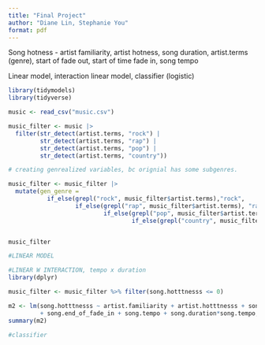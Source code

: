 ```yaml
---
title: "Final Project"
author: "Diane Lin, Stephanie You"
format: pdf
---
```

Song hotness - artist familiarity, artist hotness, song duration, artist.terms (genre), start of fade out, start of time fade in, song tempo

Linear model, interaction linear model, classifier (logistic)


```r

library(tidymodels)
library(tidyverse)

music <- read_csv("music.csv")

```


```r

music_filter <- music |>
  filter(str_detect(artist.terms, "rock") |
         str_detect(artist.terms, "rap") |
         str_detect(artist.terms, "pop") |
         str_detect(artist.terms, "country"))

# creating genrealized variables, bc orignial has some subgenres. 

music_filter <- music_filter |>
  mutate(gen_genre = 
           if_else(grepl("rock", music_filter$artist.terms),"rock", 
                   if_else(grepl("rap", music_filter$artist.terms), "rap",
                           if_else(grepl("pop", music_filter$artist.terms), "pop",
                                   if_else(grepl("country", music_filter$artist.terms), "country", "other")))))


music_filter

```


```r

#LINEAR MODEL

```

```r
#LINEAR W INTERACTION, tempo x duration
library(dplyr)

music_filter <- music_filter %>% filter(song.hotttnesss <= 0)

m2 <- lm(song.hotttnesss ~ artist.familiarity + artist.hotttnesss + song.duration + as.factor(gen_genre) + song.start_of_fade_out
         + song.end_of_fade_in + song.tempo + song.duration*song.tempo, data = music_filter)
summary(m2)

```

```r
#classifier

```

